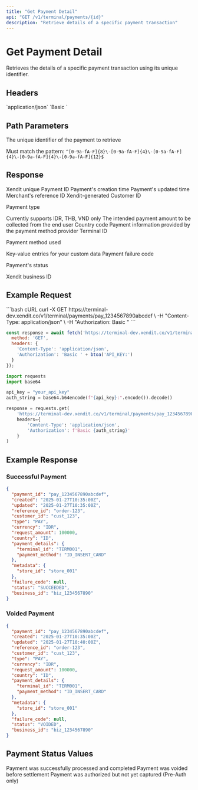 ```yaml
---
title: "Get Payment Detail"
api: "GET /v1/terminal/payments/{id}"
description: "Retrieve details of a specific payment transaction"
---
```


# Get Payment Detail

Retrieves the details of a specific payment transaction using its unique identifier.

## Headers

<ParamField query="Content-Type" type="string" required>
  `application/json`
</ParamField>

<ParamField query="Authorization" type="string" required>
  `Basic <Base64Encode(API_KEY:)>`
</ParamField>

## Path Parameters

<ParamField path="id" type="string" required>
  The unique identifier of the payment to retrieve
  
  Must match the pattern: `^[0-9a-fA-F]{8}\-[0-9a-fA-F]{4}\-[0-9a-fA-F]{4}\-[0-9a-fA-F]{4}\-[0-9a-fA-F]{12}$`
</ParamField>

## Response

<ResponseField name="payment_id" type="string">
  Xendit unique Payment ID
</ResponseField>

<ResponseField name="created" type="DateTime">
  Payment's creation time
</ResponseField>

<ResponseField name="updated" type="DateTime">
  Payment's updated time
</ResponseField>

<ResponseField name="reference_id" type="string">
  Merchant's reference ID
</ResponseField>

<ResponseField name="customer_id" type="string">
  Xendit-generated Customer ID
</ResponseField>

<ResponseField name="type" type="string">
  <Enum values={["PAY", "PRE_AUTH"]} />
  
  Payment type
</ResponseField>

<ResponseField name="currency" type="string">
  Currently supports IDR, THB, VND only
</ResponseField>

<ResponseField name="request_amount" type="number">
  The intended payment amount to be collected from the end user
</ResponseField>

<ResponseField name="country" type="string">
  Country code
</ResponseField>

<ResponseField name="payment_details" type="object">
  Payment information provided by the payment method provider
</ResponseField>

<ResponseField name="payment_details.terminal_id" type="string">
  Terminal ID
</ResponseField>

<ResponseField name="payment_details.payment_method" type="string">
  <Enum values={["ID_INSERT_CARD", "ID_CONTACTLESS", "ID_BRIZZI", "ID_QRIS", "VN_CARD", "VN_QR", "TH_ALIPAY_PLUS", "TH_WECHATPAY", "TH_TRUEMONEY", "TH_LINEPAY", "TH_SHOPEEPAY", "TH_SABUYMONEY", "TH_MAXME", "TH_CARD", "TH_BBL_QRCS", "TH_MULTIIPP", "TH_QRCODE", "MY_QR", "MY_CARD", "MY_EWALLET"]} />
  
  Payment method used
</ResponseField>

<ResponseField name="metadata" type="object">
  Key-value entries for your custom data
</ResponseField>

<ResponseField name="failure_code" type="string">
  Payment failure code
</ResponseField>

<ResponseField name="status" type="string">
  <Enum values={["SUCCEEDED", "VOIDED", "AUTHORIZED"]} />
  
  Payment's status
</ResponseField>

<ResponseField name="business_id" type="string">
  Xendit business ID
</ResponseField>

## Example Request

<CodeGroup>
```bash cURL
curl -X GET https://terminal-dev.xendit.co/v1/terminal/payments/pay_1234567890abcdef \
  -H "Content-Type: application/json" \
  -H "Authorization: Basic <Base64Encode(API_KEY:)>"
```

```javascript JavaScript
const response = await fetch('https://terminal-dev.xendit.co/v1/terminal/payments/pay_1234567890abcdef', {
  method: 'GET',
  headers: {
    'Content-Type': 'application/json',
    'Authorization': 'Basic ' + btoa('API_KEY:')
  }
});
```

```python Python
import requests
import base64

api_key = "your_api_key"
auth_string = base64.b64encode(f"{api_key}:".encode()).decode()

response = requests.get(
    'https://terminal-dev.xendit.co/v1/terminal/payments/pay_1234567890abcdef',
    headers={
        'Content-Type': 'application/json',
        'Authorization': f'Basic {auth_string}'
    }
)
```
</CodeGroup>

## Example Response

### Successful Payment

```json
{
  "payment_id": "pay_1234567890abcdef",
  "created": "2025-01-27T10:35:00Z",
  "updated": "2025-01-27T10:35:00Z",
  "reference_id": "order-123",
  "customer_id": "cust_123",
  "type": "PAY",
  "currency": "IDR",
  "request_amount": 100000,
  "country": "ID",
  "payment_details": {
    "terminal_id": "TERM001",
    "payment_method": "ID_INSERT_CARD"
  },
  "metadata": {
    "store_id": "store_001"
  },
  "failure_code": null,
  "status": "SUCCEEDED",
  "business_id": "biz_1234567890"
}
```

### Voided Payment

```json
{
  "payment_id": "pay_1234567890abcdef",
  "created": "2025-01-27T10:35:00Z",
  "updated": "2025-01-27T10:40:00Z",
  "reference_id": "order-123",
  "customer_id": "cust_123",
  "type": "PAY",
  "currency": "IDR",
  "request_amount": 100000,
  "country": "ID",
  "payment_details": {
    "terminal_id": "TERM001",
    "payment_method": "ID_INSERT_CARD"
  },
  "metadata": {
    "store_id": "store_001"
  },
  "failure_code": null,
  "status": "VOIDED",
  "business_id": "biz_1234567890"
}
```

## Payment Status Values

<CardGroup cols={3}>
  <Card title="SUCCEEDED" icon="check-circle" color="green">
    Payment was successfully processed and completed
  </Card>
  <Card title="VOIDED" icon="x-circle" color="red">
    Payment was voided before settlement
  </Card>
  <Card title="AUTHORIZED" icon="clock" color="blue">
    Payment was authorized but not yet captured (Pre-Auth only)
  </Card>
</CardGroup>
